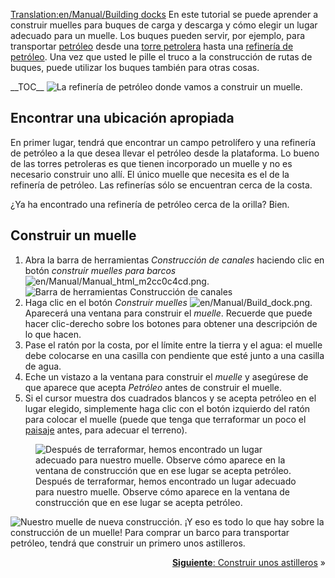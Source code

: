 [[Translation:en/Manual/Building docks]]
{{es/Manual/Tutorial}}
En este tutorial se puede aprender a construir muelles para buques de carga y descarga y cómo elegir un lugar adecuado para un muelle. Los buques pueden servir, por ejemplo, para transportar [[es/Manual/Base Set/Cargos/Petróleo|petróleo]] desde una [[es/Torre petrolera|torre petrolera]] hasta una [[es/Refinería|refinería de petróleo]]. Una vez que usted le pille el truco a la construcción de rutas de buques, puede utilizar los buques también para otras cosas.

__TOC__
[[File:en/Manual/Dock construction 1.png|left|frame|La refinería de petróleo donde vamos a construir un muelle.]]
==Encontrar una ubicación apropiada==
En primer lugar, tendrá que encontrar un campo petrolífero y una refinería de petróleo a la que desea llevar el petróleo desde la plataforma. Lo bueno de las torres petroleras es que tienen incorporado un muelle y no es necesario construir uno allí. El único muelle que necesita es el de la refinería de petróleo. Las refinerías sólo se encuentran cerca de la costa.

¿Ya ha encontrado una refinería de petróleo cerca de la orilla? Bien.
<div style="clear:left"></div>

==Construir un muelle==
# Abra la barra de herramientas ''Construcción de canales'' haciendo clic en botón ''construir muelles para barcos'' [[File:en/Manual/Manual html m2cc0c4cd.png]].<br/>[[File:es/Manual/Dock toolbar.png|frame|none|Barra de herramientas Construcción de canales]]
# Haga clic en el botón ''Construir muelles'' [[File:en/Manual/Build dock.png]]. Aparecerá una ventana para construir el ''muelle''. Recuerde que puede hacer clic-derecho sobre los botones para obtener una descripción de lo que hacen.
# Pase el ratón por la costa, por el límite entre la tierra y el agua: el muelle debe colocarse en una casilla con pendiente que esté junto a una casilla de agua.
# Eche un vistazo a la ventana para construir el ''muelle'' y asegúrese de que aparece que acepta ''Petróleo'' antes de construir el muelle.
# Si el cursor muestra dos cuadrados blancos y se acepta petróleo en el lugar elegido, simplemente haga clic con el botón izquierdo del ratón para colocar el muelle (puede que tenga que terraformar un poco el [[es/Manual/Paisaje|paisaje]] antes, para adecuar el terreno).<br/>
[[File:es/Manual/Dock construction 2.png|frame|none|Después de terraformar, hemos encontrado un lugar adecuado para nuestro muelle. Observe cómo aparece en la ventana de construcción que en ese lugar se acepta petróleo.]]

[[File:es/Manual/Dock construction 3.png|frame|right|Nuestro muelle de nueva construcción.]]
¡Y eso es todo lo que hay sobre la construcción de un muelle! Para comprar un barco para transportar petróleo, tendrá que construir un primero unos astilleros.

<span style="float: right">[[es/Manual/Construir astilleros|'''Siguiente''': Construir unos astilleros]] &raquo;</span>
